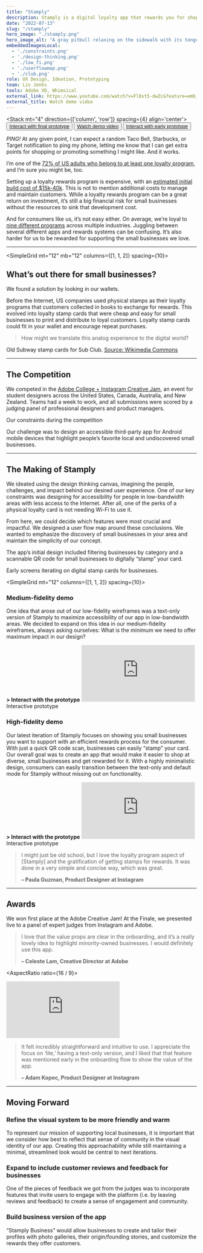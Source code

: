 ```yaml
---
title: "Stamply"
description: Stamply is a digital loyalty app that rewards you for shopping diverse small businesses designed for Android. 1st Place Winner for 2021 Adobe Creative Jam x Instagram.  
date: "2022-07-13"
slug: "/stamply"
hero_image: "./stamply.png"
hero_image_alt: "A gray pitbull relaxing on the sidewalk with its tongue hanging out"
embeddedImagesLocal:
  - './constraints.png'
  - './design-thinking.png'
  - './low_fi.png'
  - './userflowmap.png'
  - './club.png'
role: UX Design, Ideation, Prototyping
team: Liv Jenks
tools: Adobe XD, Whimsical
external_link: https://www.youtube.com/watch?v=Fl8st5-dwZc&feature=emb_title&ab_channel=LivJenks
external_title: Watch demo video
---
```






<Stack mt="4" direction={['column', 'row']} spacing={4} align='center'>
  <Button colorScheme='blue' variant='outline'>
    <a href="https://xd.adobe.com/embed/d4019ede-c15f-46db-98bd-b6bfe5f81b05-8152/">Interact with final prototype</a>
  </Button>
  <Button colorScheme='blue' variant='outline'>
    <a href="https://www.youtube.com/watch?v=Fl8st5-dwZc&feature=emb_title">Watch demo video</a>
  </Button>
  <Button colorScheme='blue' variant='outline'>
    <a href="https://xd.adobe.com/embed/39e41b85-775a-46f4-945d-e0009bcbd618-6cb7/">Interact with early prototype</a>
  </Button>
</Stack>

*PING!* At any given point, I can expect a random Taco Bell, 
Starbucks, or Target notification to ping my phone, letting me know 
that I can get extra points for shopping or promoting something I might like. 
And it works. 

I’m one of the [72% of US adults who belong to at least one loyalty program](https://www.smallbizgenius.net/by-the-numbers/customer-loyalty-statistics/),
and I’m sure you might be, too.

Setting up a loyalty rewards program is expensive, with an 
[estimated initial build cost of $15k-40k](https://www.stampme.com/blog/the-average-cost-of-a-digital-loyalty-program). This is not to mention additional costs to manage and maintain customers. While a loyalty rewards program can be a great return on investment, it’s still a big financial risk for small businesses without the resources to sink that development cost.  

And for consumers like us, it’s not easy either. On average, we’re loyal to [nine different programs](https://www.whitelabel-loyalty.com/blog/loyalty-industry-insight/the-surprising-history-of-loyalty-programs) across multiple industries. Juggling between several different apps and rewards systems can be confusing. It’s also harder for us to be rewarded for supporting the small businesses we love.


---

<SimpleGrid mt="12" mb="12" columns={[1, 1, 2]} spacing={10}>
<GridItem>
<h2>What’s out there for small businesses?</h2>
<p>
We found a solution by looking in our wallets.
</p>
<p>
Before the Internet, US companies used physical stamps as their loyalty programs that customers collected in books to exchange for rewards. This evolved into loyalty stamp cards that were cheap and easy for small businesses to print and distribute to loyal customers. Loyalty stamp cards could fit in your wallet and encourage repeat purchases.
</p>
<blockquote>
<p>
How might we translate this analog experience to the digital world?
</p>
</blockquote>
</GridItem>
<GridItem>
<GatsbyImage alt='alt-text-missing' width="300" image={getImage(props.localImages[4])} />
<figcaption>Old Subway stamp cards for Sub Club. <a href="https://commons.wikimedia.org/wiki/File:SubClub.JPG">Source: Wikimedia Commons</a></figcaption>
</GridItem>

</SimpleGrid>

---

## The Competition

We competed in the [Adobe College + Instagram Creative Jam](https://www.eventbrite.com/e/college-instagram-creative-jam-live-with-adobe-xd-registration-158984552075), an event for student designers across the United States, Canada, Australia, and New Zealand. Teams had a week to work, and all submissions were scored by a judging panel of professional designers and product managers. 

<GatsbyImage alt='alt-text-missing' image={getImage(props.localImages[0])} />
<figcaption>Our constraints during the competition</figcaption>

Our challenge was to design an accessible third-party app for Android mobile devices that highlight people’s favorite local and undiscovered small businesses. 

---

## The Making of Stamply

We ideated using the design thinking canvas, imagining the people, challenges, and impact behind our desired user experience. One of our key constraints was designing for accessibility for people in low-bandwidth areas with less access to the Internet. After all, one of the perks of a physical loyalty card is not needing Wi-Fi to use it.

<GatsbyImage alt='alt-text-missing' image={getImage(props.localImages[1])} />

From here, we could decide which features were most crucial and impactful. We designed a user flow map around these conclusions. We wanted to emphasize the discovery of small businesses in your area and maintain the simplicity of our concept.

<GatsbyImage alt='alt-text-missing' image={getImage(props.localImages[2])} />

The app’s initial design included filtering businesses by category and a scannable QR code for small businesses to digitally “stamp” your card. 

<GatsbyImage alt='alt-text-missing' image={getImage(props.localImages[3])} />
<figcaption>Early screens iterating on digital stamp cards for businesses.</figcaption>

<SimpleGrid mt="12" columns={[1, 1, 2]} spacing={10}>
<GridItem>
<h3>Medium-fidelity demo</h3>
<p>
One idea that arose out of our low-fidelity wireframes was a text-only version of Stamply to maximize accessibility of our app in low-bandwidth areas. We decided to expand on this idea in our medium-fidelity wireframes, always asking ourselves: What is the minimum we need to offer maximum impact in our design?
</p>
<b>> Interact with the prototype</b>
</GridItem>

<GridItem>
<AspectRatio ratio={4/4}>
  <iframe 
    src="https://xd.adobe.com/embed/39e41b85-775a-46f4-945d-e0009bcbd618-6cb7/" frameborder="0">
  </iframe>
</AspectRatio>
<figcaption>Interactive prototype</figcaption>
</GridItem>

<GridItem>
<h3>High-fidelity demo</h3>
<p>
Our latest iteration of Stamply focuses on showing you small businesses you want to support with an efficient rewards process for the consumer. With just a quick QR code scan, businesses can easily “stamp” your card. Our overall goal was to create an app that would make it easier to shop at diverse, small businesses and get rewarded for it. With a highly minimalistic design, consumers can easily transition between the text-only and default mode for Stamply without missing out on functionality.
</p>
<b>> Interact with the prototype</b>
</GridItem>

<GridItem>
<AspectRatio ratio={4/4}>
  <iframe 
    src="https://xd.adobe.com/embed/d4019ede-c15f-46db-98bd-b6bfe5f81b05-8152/" frameborder="0">
  </iframe>
</AspectRatio>
<figcaption>Interactive prototype</figcaption>
</GridItem>


</SimpleGrid>

> I might just be old school, but I love the loyalty program aspect of [Stamply] and the gratification of getting stamps for rewards. It was done in a very simple and concise way, which was great.
>
> **– Paula Guzman, Product Designer at Instagram**

---

## Awards


We won first place at the Adobe Creative Jam! At the Finale, we presented live to a panel of expert judges from Instagram and Adobe.

> I love that the value props are clear in the onboarding, and it’s a really lovely idea to highlight minority-owned businesses. I would definitely use this app.
>
> **– Celeste Lam, Creative Director at Adobe**

<AspectRatio ratio={16 / 9}>
  <iframe src="https://www.youtube.com/embed/Fl8st5-dwZc" 
    title="YouTube video player" frameborder="0" 
    allow="accelerometer; autoplay; clipboard-write; 
    encrypted-media; gyroscope; picture-in-picture" allowfullscreen>
  </iframe>
</AspectRatio>

> It felt incredibly straightforward and intuitive to use. I appreciate the focus on ‘lite,’ having a text-only version, and I liked that that feature was mentioned early in the onboarding flow to show the value of the app.
>
> **– Adam Kopec, Product Designer at Instagram**

---

## Moving Forward

### Refine the visual system to be more friendly and warm

To represent our mission of supporting local businesses, it is important that we consider how best to reflect that sense of community in the visual identity of our app. Creating this approachability while still maintaining a minimal, streamlined look would be central to next iterations.

### Expand to include customer reviews and feedback for businesses

One of the pieces of feedback we got from the judges was to incorporate features that invite users to engage with the platform (i.e. by leaving reviews and feedback) to create a sense of engagement and community.

### Build business version of the app

“Stamply Business” would allow businesses to create and tailor their profiles with photo galleries, their origin/founding stories, and customize the rewards they offer customers.